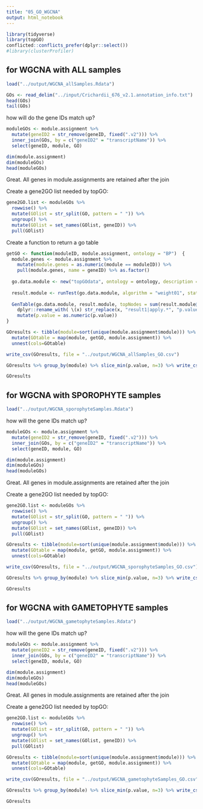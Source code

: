```yaml
---
title: "05_GO_WGCNA"
output: html_notebook
---
```


```r
library(tidyverse)
library(topGO)
conflicted::conflicts_prefer(dplyr::select())
#library(clusterProfiler)
```

## for WGCNA with ALL samples
```r
load("../output/WGCNA_allSamples.Rdata")
```


```r
GOs <- read_delim("../input/Crichardii_676_v2.1.annotation_info.txt")
head(GOs)
tail(GOs)
```

how will do the gene IDs match up?
```r
moduleGOs <- module.assignment %>%
  mutate(geneID2 = str_remove(geneID, fixed(".v2"))) %>%
  inner_join(GOs, by = c("geneID2" = "transcriptName")) %>%
  select(geneID, module, GO)

dim(module.assignment)
dim(moduleGOs)
head(moduleGOs)
```
Great.  All genes in module.assignments are retained after the join

Create a gene2GO list needed by topGO:

```r
gene2GO.list <- moduleGOs %>% 
  rowwise() %>%
  mutate(GOlist = str_split(GO, pattern = " ")) %>%
  ungroup() %>%
  mutate(GOlist = set_names(GOlist, geneID)) %>%
  pull(GOlist)
```

Create a function to return a go table
```r
getGO <- function(moduleID, module.assignment, ontology = "BP")  {
  module.genes <- module.assignment %>%
    mutate(module.genes = as.numeric(module == moduleID)) %>% 
    pull(module.genes, name = geneID) %>% as.factor()
  
  go.data.module <- new("topGOdata", ontology = ontology, description = moduleID, allGenes = module.genes, annot = annFUN.gene2GO, gene2GO = gene2GO.list)
  
  result.module <- runTest(go.data.module, algorithm = "weight01", statistic = "fisher")
  
  GenTable(go.data.module, result.module, topNodes = sum(result.module@score < 0.05 )) %>%
    dplyr::rename_with( \(x) str_replace(x, "result1|apply.*", "p.value")) %>%
    mutate(p.value = as.numeric(p.value))
}
```


```r
GOresults <- tibble(module=sort(unique(module.assignment$module))) %>%
  mutate(GOtable = map(module, getGO, module.assignment)) %>%
  unnest(cols=GOtable)

write_csv(GOresults, file = "../output/WGCNA_allSamples_GO.csv")

GOresults %>% group_by(module) %>% slice_min(p.value, n=3) %>% write_csv(file = "../output/WGCNA_allSamples_GO_top3.csv")

GOresults
```


## for WGCNA with SPOROPHYTE samples
```r
load("../output/WGCNA_sporophyteSamples.Rdata")
```

how will the gene IDs match up?
```r
moduleGOs <- module.assignment %>%
  mutate(geneID2 = str_remove(geneID, fixed(".v2"))) %>%
  inner_join(GOs, by = c("geneID2" = "transcriptName")) %>%
  select(geneID, module, GO)

dim(module.assignment)
dim(moduleGOs)
head(moduleGOs)
```
Great.  All genes in module.assignments are retained after the join

Create a gene2GO list needed by topGO:

```r
gene2GO.list <- moduleGOs %>% 
  rowwise() %>%
  mutate(GOlist = str_split(GO, pattern = " ")) %>%
  ungroup() %>%
  mutate(GOlist = set_names(GOlist, geneID)) %>%
  pull(GOlist)
```

```r
GOresults <- tibble(module=sort(unique(module.assignment$module))) %>%
  mutate(GOtable = map(module, getGO, module.assignment)) %>%
  unnest(cols=GOtable)

write_csv(GOresults, file = "../output/WGCNA_sporophyteSamples_GO.csv")

GOresults %>% group_by(module) %>% slice_min(p.value, n=3) %>% write_csv(file = "../output/WGCNA_sporophyteSamples_GO_top3.csv")

GOresults
```


## for WGCNA with GAMETOPHYTE samples
```r
load("../output/WGCNA_gametophyteSamples.Rdata")
```

how will the gene IDs match up?
```r
moduleGOs <- module.assignment %>%
  mutate(geneID2 = str_remove(geneID, fixed(".v2"))) %>%
  inner_join(GOs, by = c("geneID2" = "transcriptName")) %>%
  select(geneID, module, GO)

dim(module.assignment)
dim(moduleGOs)
head(moduleGOs)
```
Great.  All genes in module.assignments are retained after the join

Create a gene2GO list needed by topGO:

```r
gene2GO.list <- moduleGOs %>% 
  rowwise() %>%
  mutate(GOlist = str_split(GO, pattern = " ")) %>%
  ungroup() %>%
  mutate(GOlist = set_names(GOlist, geneID)) %>%
  pull(GOlist)
```

```r
GOresults <- tibble(module=sort(unique(module.assignment$module))) %>%
  mutate(GOtable = map(module, getGO, module.assignment)) %>%
  unnest(cols=GOtable)

write_csv(GOresults, file = "../output/WGCNA_gametophyteSamples_GO.csv")

GOresults %>% group_by(module) %>% slice_min(p.value, n=3) %>% write_csv(file = "../output/WGCNA_gametophyteSamples_GO_top3.csv")

GOresults
```
